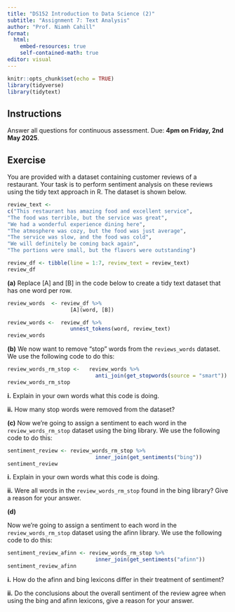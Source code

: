 ```yaml
---
title: "DS152 Introduction to Data Science (2)"
subtitle: "Assignment 7: Text Analysis"
author: "Prof. Niamh Cahill"
format: 
  html:
    embed-resources: true
    self-contained-math: true
editor: visual
---
```


```r
knitr::opts_chunk$set(echo = TRUE)
library(tidyverse)
library(tidytext)
```

## Instructions

Answer all questions for continuous assessment. Due: **4pm on Friday, 2nd May 2025**.

## Exercise

You are provided with a dataset containing customer reviews of a restaurant. Your task is to perform sentiment analysis on these reviews using the tidy text approach in R. The dataset is shown below.

```r
review_text <- 
c("This restaurant has amazing food and excellent service",
"The food was terrible, but the service was great",
"We had a wonderful experience dining here",
"The atmosphere was cozy, but the food was just average",
"The service was slow, and the food was cold",
"We will definitely be coming back again",
"The portions were small, but the flavors were outstanding")

review_df <- tibble(line = 1:7, review_text = review_text)
review_df
```

**(a)** Replace \[A\] and \[B\] in the code below to create a tidy text dataset that has one word per row.

```r
review_words  <- review_df %>%
                    [A](word, [B])
```

```r
review_words <-  review_df %>%
                    unnest_tokens(word, review_text)
review_words
```

**(b)** We now want to remove "stop" words from the `reviews_words` dataset. We use the following code to do this:

```r
review_words_rm_stop <-   review_words %>%
                            anti_join(get_stopwords(source = "smart")) 
review_words_rm_stop
```

**i.** Explain in your own words what this code is doing.

**ii.** How many stop words were removed from the dataset?

**(c)** Now we're going to assign a sentiment to each word in the `review_words_rm_stop` dataset using the bing library. We use the following code to do this:

```r
sentiment_review <- review_words_rm_stop %>%
                            inner_join(get_sentiments("bing")) 
sentiment_review
```

**i.** Explain in your own words what this code is doing.

**ii.** Were all words in the `review_words_rm_stop` found in the bing library? Give a reason for your answer.

**(d)**

Now we're going to assign a sentiment to each word in the `review_words_rm_stop` dataset using the afinn library. We use the following code to do this:

```r
sentiment_review_afinn <- review_words_rm_stop %>%
                            inner_join(get_sentiments("afinn")) 
sentiment_review_afinn
```

**i.** How do the afinn and bing lexicons differ in their treatment of sentiment?

**ii.** Do the conclusions about the overall sentiment of the review agree when using the bing and afinn lexicons, give a reason for your answer.
